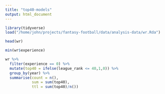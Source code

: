 ```yaml
---
title: "top40-models"
output: html_document
---
```


```r
library(tidyverse)
load("/home/john/projects/fantasy-football/data/analysis-data/wr.Rda")
```

```r
head(wr)
```

```r
min(wr$experience)
```

```r
wr %>%
  filter(experience == 0) %>%
  mutate(top40 = ifelse(league_rank <= 40,1,0)) %>%
  group_by(year) %>%
  summarise(count = n(),
            sum = sum(top40),
            ttl = sum(top40)/n())
```


